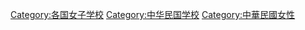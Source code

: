 [[Category:各国女子学校|Category:各国女子学校]]
[[Category:中华民国学校|Category:中华民国学校]]
[[Category:中華民國女性|Category:中華民國女性]]